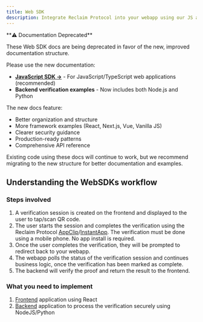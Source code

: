 ```yaml
---
title: Web SDK
description: Integrate Reclaim Protocol into your webapp using our JS and Python SDKs.
---
```


<Callout type="warning">
**⚠️ Documentation Deprecated**

These Web SDK docs are being deprecated in favor of the new, improved documentation structure.

Please use the new documentation:
- **[JavaScript SDK →](/js-sdk)** - For JavaScript/TypeScript web applications (recommended)
- **Backend verification examples** - Now includes both Node.js and Python

The new docs feature:
- Better organization and structure
- More framework examples (React, Next.js, Vue, Vanilla JS)
- Clearer security guidance
- Production-ready patterns
- Comprehensive API reference

Existing code using these docs will continue to work, but we recommend migrating to the new structure for better documentation and examples.
</Callout>

## Understanding the WebSDKs workflow

### Steps involved
1. A verification session is created on the frontend and displayed to the user to tap/scan QR code.
2. The user starts the session and completes the verification using the Reclaim Protocol [AppClip](https://developer.apple.com/app-clips/)/[InstantApp](https://developer.android.com/topic/google-play-instant). The verification must be done using a mobile phone. No app install is required.
3. Once the user completes the verification, they will be prompted to redirect back to your webapp.
4. The webapp polls the status of the verification session and continues business logic, once the verification has been marked as complete.
5. The backend will verify the proof and return the result to the frontend.

### What you need to implement
1. [Frontend](./web/frontend) application using React
2. [Backend](./web/backend) application to process the verification securely using NodeJS/Python
